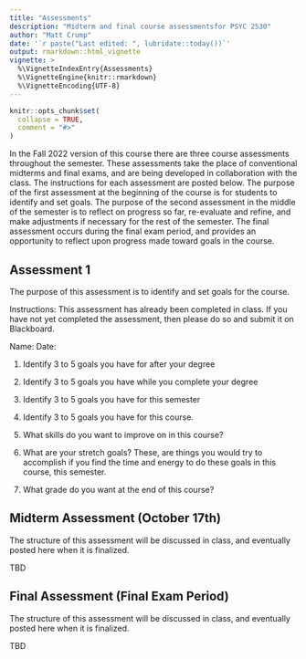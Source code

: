 ```yaml
---
title: "Assessments"
description: "Midterm and final course assessmentsfor PSYC 2530"
author: "Matt Crump"
date: '`r paste("Last edited: ", lubridate::today())`'
output: rmarkdown::html_vignette
vignette: >
  %\VignetteIndexEntry{Assessments}
  %\VignetteEngine{knitr::rmarkdown}
  %\VignetteEncoding{UTF-8}
---
```


```r
knitr::opts_chunk$set(
  collapse = TRUE,
  comment = "#>"
)
```

In the Fall 2022 version of this course there are three course assessments throughout the semester. These assessments take the place of conventional midterms and final exams, and are being developed in collaboration with the class. The instructions for each assessment are posted below. The purpose of the first assessment at the beginning of the course is for students to identify and set goals. The purpose of the second assessment in the middle of the semester is to reflect on progress so far, re-evaluate and refine, and make adjustments if necessary for the rest of the semester. The final assessment occurs during the final exam period, and provides an opportunity to reflect upon progress made toward goals in the course.

## Assessment 1 

The purpose of this assessment is to identify and set goals for the course.

Instructions: This assessment has already been completed in class. If you have not yet completed the assessment, then please do so and submit it on Blackboard.

Name:
Date:

1. Identify 3 to 5 goals you have for after your degree

2. Identify 3 to 5 goals you have while you complete your degree

3. Identify 3 to 5 goals you have for this semester

4. Identify 3 to 5 goals you have for this course.

5. What skills do you want to improve on in this course?

6. What are your stretch goals? These, are things you would try to accomplish if you find the time and energy to do these goals in this course, this semester.

7. What grade do you want at the end of this course?

## Midterm Assessment (October 17th)

The structure of this assessment will be discussed in class, and eventually posted here when it is finalized.

TBD

## Final Assessment (Final Exam Period)

The structure of this assessment will be discussed in class, and eventually posted here when it is finalized.


TBD

